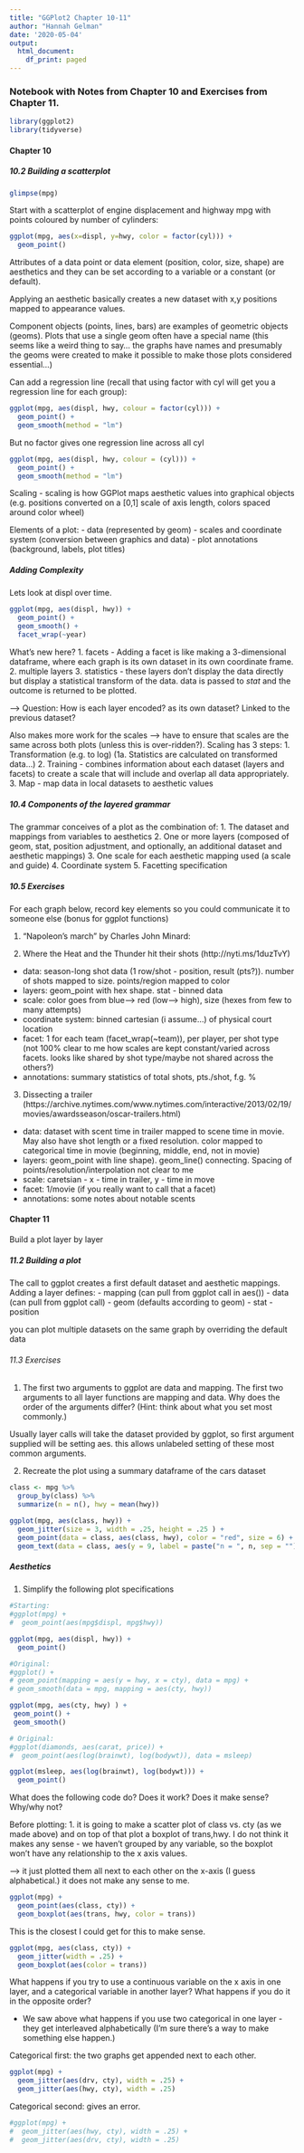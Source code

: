 ```yaml
---
title: "GGPlot2 Chapter 10-11"
author: "Hannah Gelman"
date: '2020-05-04'
output:
  html_document:
    df_print: paged
---
```


### Notebook with Notes from Chapter 10 and Exercises from Chapter 11. 

```r
library(ggplot2) 
library(tidyverse)
```

#### Chapter 10 

##### 10.2 Building a scatterplot 

```r
glimpse(mpg)
```

Start with a scatterplot of engine displacement and highway mpg with points coloured by number of cylinders:

```r
ggplot(mpg, aes(x=displ, y=hwy, color = factor(cyl))) + 
  geom_point()
```

Attributes of a data point or data element (position, color, size, shape) are aesthetics and they can be set according to a variable or a constant (or default). 

Applying an aesthetic basically creates a new dataset with x,y positions mapped to appearance values. 

Component objects (points, lines, bars) are examples of geometric objects (geoms). Plots that use a single geom often have a special name (this seems like a weird thing to say... the graphs have names and presumably the geoms were created to make it possible to make those plots considered essential...) 

Can add a regression line (recall that using factor with cyl will get you a regression line for each group): 

```r
ggplot(mpg, aes(displ, hwy, colour = factor(cyl))) + 
  geom_point() + 
  geom_smooth(method = "lm")
```

But no factor gives one regression line across all cyl 
```r
ggplot(mpg, aes(displ, hwy, colour = (cyl))) + 
  geom_point() + 
  geom_smooth(method = "lm")
```

Scaling - scaling is how GGPlot maps aesthetic values into graphical objects (e.g. positions converted on a [0,1] scale of axis length, colors spaced around color wheel) 

Elements of a plot: 
- data (represented by geom) 
- scales and coordinate system (conversion between graphics and data) 
- plot annotations (background, labels, plot titles) 

##### Adding Complexity 


Lets look at displ over time. 
```r
ggplot(mpg, aes(displ, hwy)) + 
  geom_point() + 
  geom_smooth() + 
  facet_wrap(~year)
```

What's new here? 
1. facets - Adding a facet is like making a 3-dimensional dataframe, where each graph is its own dataset in its own coordinate frame. 
2. multiple layers 
3. statistics - these layers don't display the data directly but display a statistical transform of the data. data is passed to *stat* and the outcome is returned to be plotted. 

--> Question: How is each layer encoded? as its own dataset? Linked to the previous dataset? 

Also makes more work for the scales --> have to ensure that scales are the same across both plots (unless this is over-ridden?). Scaling has 3 steps: 
1. Transformation (e.g. to log) 
(1a. Statistics are calculated on transformed data...) 
2. Training - combines information about each dataset (layers and facets) to create a scale that will include and overlap all data appropriately. 
3. Map - map data in local datasets to aesthetic values 

##### 10.4 Components of the layered grammar 

The grammar conceives of a plot as the combination of: 
1. The dataset and mappings from variables to aesthetics 
2. One or more layers (composed of geom, stat, position adjustment, and optionally, an additional dataset and aesthetic mappings) 
3. One scale for each aesthetic mapping used (a scale and guide)
4. Coordinate system 
5. Facetting specification 

##### 10.5 Exercises 
For each graph below, record key elements so you could communicate it to someone else (bonus for ggplot functions) 

1. “Napoleon’s march” by Charles John Minard:


2. Where the Heat and the Thunder hit their shots (http://nyti.ms/1duzTvY)
- data: season-long shot data (1 row/shot - position, result (pts?)). number of shots mapped to size.  points/region mapped to color 
- layers: geom_point with hex shape. stat - binned data 
- scale: color goes from blue--> red (low--> high), size (hexes from few to many attempts) 
- coordinate system: binned cartesian (i assume...) of physical court location
- facet: 1 for each team (facet_wrap(~team)), per player, per shot type (not 100% clear to me how scales are kept constant/varied across facets. looks like shared by shot type/maybe not shared across the others?)
- annotations: summary statistics of total shots, pts./shot, f.g. %

3. Dissecting a trailer (https://archive.nytimes.com/www.nytimes.com/interactive/2013/02/19/movies/awardsseason/oscar-trailers.html) 
- data: dataset with scent time in trailer mapped to scene time in movie. May also have shot length or a fixed resolution. color mapped to categorical time in movie (beginning, middle, end, not in movie) 
- layers: geom_point with line shape). geom_line() connecting. Spacing of points/resolution/interpolation not clear to me
- scale: caretsian - x - time in trailer, y - time in move 
- facet: 1/movie (if you really want to call that a facet)
- annotations: some notes about notable scents 

#### Chapter 11 

Build a plot layer by layer

##### 11.2 Building a plot 

The call to ggplot creates a first default dataset and aesthetic mappings. Adding a layer defines: 
- mapping (can pull from ggplot call in aes()) 
- data (can pull from ggplot call)
- geom (defaults according to geom) 
- stat 
- position

you can plot multiple datasets on the same graph by overriding the default data 

###### 11.3 Exercises 
1. The first two arguments to ggplot are data and mapping. The first two arguments to all layer functions are mapping and data. Why does the order of the arguments differ? (Hint: think about what you set most commonly.)

Usually layer calls will take the dataset provided by ggplot, so first argument supplied will be setting aes. this allows unlabeled setting of these most common arguments. 

2. Recreate the plot using a summary dataframe of the cars dataset 
```r
class <- mpg %>% 
  group_by(class) %>% 
  summarize(n = n(), hwy = mean(hwy))
```

```r
ggplot(mpg, aes(class, hwy)) + 
  geom_jitter(size = 3, width = .25, height = .25 ) + 
  geom_point(data = class, aes(class, hwy), color = "red", size = 6) + 
  geom_text(data = class, aes(y = 9, label = paste("n = ", n, sep = "") ))
```

##### Aesthetics 
1. Simplify the following plot specifications 
```r
#Starting: 
#ggplot(mpg) + 
#  geom_point(aes(mpg$displ, mpg$hwy))

ggplot(mpg, aes(displ, hwy)) + 
  geom_point()
```


```r
#Original: 
#ggplot() + 
# geom_point(mapping = aes(y = hwy, x = cty), data = mpg) +
# geom_smooth(data = mpg, mapping = aes(cty, hwy))

ggplot(mpg, aes(cty, hwy) ) + 
 geom_point() +
 geom_smooth()
```

```r
# Original: 
#ggplot(diamonds, aes(carat, price)) + 
#  geom_point(aes(log(brainwt), log(bodywt)), data = msleep)

ggplot(msleep, aes(log(brainwt), log(bodywt))) + 
  geom_point()
```

What does the following code do? Does it work? Does it make sense? Why/why not?

Before plotting: 
1. it is going to make a scatter plot of class vs. cty (as we made above) and on top of that plot a boxplot of trans,hwy. I do not think it makes any sense - we haven't grouped by any variable, so the boxplot won't have any relationship to the x axis values. 

--> it just plotted them all next to each other on the x-axis (I guess alphabetical.)
it does not make any sense to me. 

```r
ggplot(mpg) +
  geom_point(aes(class, cty)) + 
  geom_boxplot(aes(trans, hwy, color = trans))
```
This is the closest I could get for this to make sense. 
```r
ggplot(mpg, aes(class, cty)) +
  geom_jitter(width = .25) + 
  geom_boxplot(aes(color = trans))
```

What happens if you try to use a continuous variable on the x axis in one layer, and a categorical variable in another layer? What happens if you do it in the opposite order?

- We saw above what happens if you use two categorical in one layer - they get interleaved alphabetically (I'm sure there's a way to make something else happen.) 

Categorical first: the two graphs get appended next to each other. 
```r
ggplot(mpg) +
  geom_jitter(aes(drv, cty), width = .25) + 
  geom_jitter(aes(hwy, cty), width = .25)
```

Categorical second: gives an error. 
```r

#ggplot(mpg) +
#  geom_jitter(aes(hwy, cty), width = .25) + 
#  geom_jitter(aes(drv, cty), width = .25)
```

